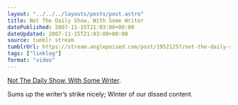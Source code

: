 ```yaml
---
layout: "../../../layouts/posts/post.astro"
title: Not The Daily Show, With Some Writer
datePublished: 2007-11-15T21:03:00+00:00
dateUpdated: 2007-11-15T21:03:00+00:00
source: tumblr stream
tumblrUrl: https://stream.anglepoised.com/post/19521257/not-the-daily-show-with-some-writer-sums-up-the
tags: ["linklog"]
format: "video"
---
```



<YouTube id="https://www.youtube.com/watch?v=PzRHlpEmr0w" />

[Not The Daily Show, With Some Writer][1].

Sums up the writer&rsquo;s strike nicely; Winter of our dissed content.

[1]: https://www.youtube.com/watch?v=PzRHlpEmr0w
